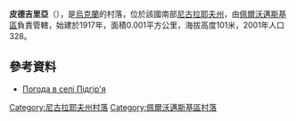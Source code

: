 {{coord|48|5|55|N|30|40|34|E|scale:100000|display=title}}

'''皮德吉里亞'''（{{lang-uk|Підгір'я}}），是[[烏克蘭|烏克蘭]]的村落，位於該國南部[[尼古拉耶夫州|尼古拉耶夫州]]，由[[佩爾沃邁斯基區|佩爾沃邁斯基區]]負責管轄，始建於1917年，面積0.001平方公里，海拔高度101米，2001年人口328。

==參考資料==
* [http://weather.in.ua/ua/nikolaevskaja/20509 Погода в селі Підгір'я] {{Wayback|url=http://weather.in.ua/ua/nikolaevskaja/20509 |date=20160606160539 }}

[[Category:尼古拉耶夫州村落|Category:尼古拉耶夫州村落]]
[[Category:佩爾沃邁斯基區村落|Category:佩爾沃邁斯基區村落]]


{{Mykolaiv-geo-stub}}